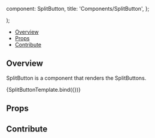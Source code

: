 

  component: SplitButton,
  title: 'Components/SplitButton',
};

<Meta
  title="Components/SplitButton"
  component={SplitButton}
/>

  <div className="bg-main-light h-32">
    <SplitButton {...args} />
  </div>
);

<Heading
  title="SplitButton"
  componentRelativePath="SplitButton/SplitButton.tsx"
/>

- [Overview](#overview)
- [Props](#props)
- [Contribute](#contribute)

## Overview

SplitButton is a component that renders the SplitButtons.

<Canvas>
  <Story
    name="Overview"
    args={{
      primary: {
        id: 'Length',
        icon: 'tool-length',
        label: 'Length',
        type: 'tool',
        commandName: undefined,
        commandOptions: { toolName: 'Length' },
        tooltip: 'Length',
      },
      bState: {},
      secondary: {
        icon: 'chevron-down',
        label: '',
        isActive: true,
        tooltip: 'More Measure Tools',
      },
      items: [
        {
          id: 'Bidirectional',
          icon: 'tool-bidirectional',
          label: 'Bidirectional',
          type: 'tool',
          commandName: undefined,
          commandOptions: { toolName: 'Bidirectional' },
          tooltip: 'Bidirectional',
        },
      ],
    }}
  >
    {SplitButtonTemplate.bind({})}
  </Story>
</Canvas>

## Props

<ArgsTable of={SplitButton} />

## Contribute

<Footer componentRelativePath="SplitButton/__stories__/splitButton.stories.mdx" />
